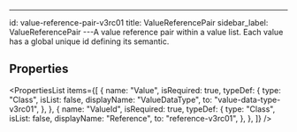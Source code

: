 ---

id: value-reference-pair-v3rc01
title: ValueReferencePair
sidebar_label: ValueReferencePair
---A value reference pair within a value list. Each value has a global unique id
defining its semantic.


## Properties

<PropertiesList
  items={[
    {
      name: "Value",
      isRequired: true,
      typeDef: {
        type: "Class",
        isList: false,
        displayName: "ValueDataType",
        to: "value-data-type-v3rc01",
      },
    },
    {
      name: "ValueId",
      isRequired: true,
      typeDef: {
        type: "Class",
        isList: false,
        displayName: "Reference",
        to: "reference-v3rc01",
      },
    },
  ]}
/>
